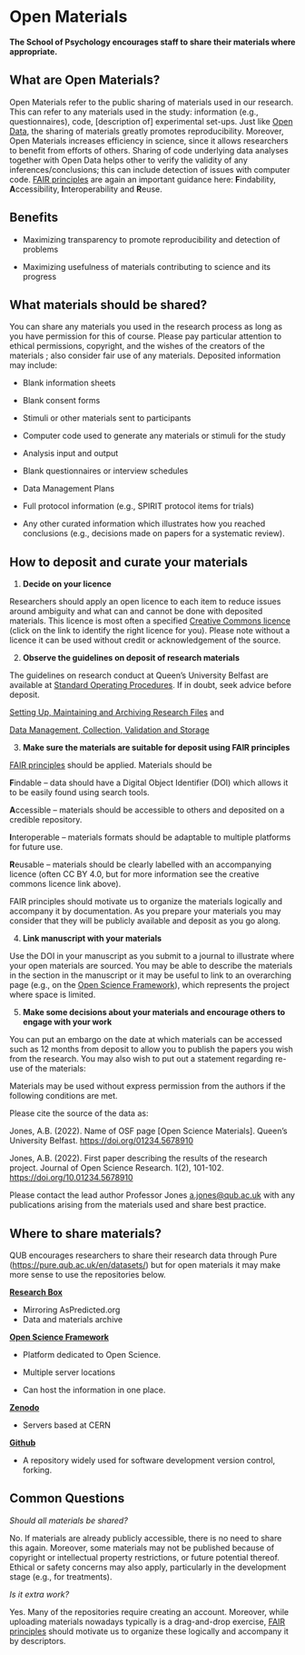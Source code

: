 # Open Materials 

**The School of Psychology encourages staff to share their materials where appropriate.** 

## What are Open Materials? 

Open Materials refer to the public sharing of materials used in our research. This can refer to any materials used in the study: information (e.g., questionnaires), code, \[description of\] experimental set-ups. Just like [Open Data](https://qubpsy.github.io/QUBPsyOpenScience/open_data.html), the sharing of materials greatly promotes reproducibility. Moreover, Open Materials increases efficiency in science, since it allows researchers to benefit from efforts of others. Sharing of code underlying data analyses together with Open Data helps other to verify the validity of any inferences/conclusions; this can include detection of issues with computer code. [FAIR principles](https://www.go-fair.org/fair-principles/) are again an important guidance here: **F**indability, **A**ccessibility, **I**nteroperability and **R**euse.  

## Benefits 

-   Maximizing transparency to promote reproducibility and detection of problems 

-   Maximizing usefulness of materials contributing to science and its progress 

## What materials should be shared? 

You can share any materials you used in the research process as long as you have permission for this of course. Please pay particular attention to ethical permissions, copyright, and the wishes of the creators of the materials ; also consider fair use of any materials. Deposited information may include: 

-   Blank information sheets 

-   Blank consent forms 

-   Stimuli or other materials sent to participants 

-   Computer code used to generate any materials or stimuli for the study 

-   Analysis input and output 

-   Blank questionnaires or interview schedules 

-   Data Management Plans 

-   Full protocol information (e.g., SPIRIT protocol items for trials) 

-   Any other curated information which illustrates how you reached conclusions (e.g., decisions made on papers for a systematic review). 

## How to deposit and curate your materials 

1.  **Decide on your licence** 

Researchers should apply an open licence to each item to reduce issues around ambiguity and what can and cannot be done with deposited materials. This licence is most often a specified [Creative Commons licence](https://creativecommons.org/about/cclicenses/) (click on the link to identify the right licence for you). Please note without a licence it can be used without credit or acknowledgement of the source. 

2.  **Observe the guidelines on deposit of research materials** 

The guidelines on research conduct at Queen's University Belfast are available at [Standard Operating Procedures](https://www.qub.ac.uk/Research/Governance-ethics-and-integrity/Policies-procedures-and-guidelines/Standard-operating-procedures/). If in doubt, seek advice before deposit.  

[Setting Up, Maintaining and Archiving Research Files](https://www.qub.ac.uk/home/Research/Governance-ethics-and-integrity/FileStore/Filetoupload,1226017,en.pdf) and  

[Data Management, Collection, Validation and Storage](https://www.qub.ac.uk/home/Research/Governance-ethics-and-integrity/FileStore/Filetoupload,1226024,en.pdf)  

3.  **Make sure the materials are suitable for deposit using FAIR principles** 

[FAIR principles](https://www.go-fair.org/fair-principles/) should be applied. Materials should be 

**F**indable -- data should have a Digital Object Identifier (DOI) which allows it to be easily found using search tools. 

**A**ccessible -- materials should be accessible to others and deposited on a credible repository. 

**I**nteroperable -- materials formats should be adaptable to multiple platforms for future use.  

**R**eusable -- materials should be clearly labelled with an accompanying licence (often CC BY 4.0, but for more information see the creative commons licence link above).  

FAIR principles should motivate us to organize the materials logically and accompany it by documentation. As you prepare your materials you may consider that they will be publicly available and deposit as you go along.  

4.  **Link manuscript with your materials** 

Use the DOI in your manuscript as you submit to a journal to illustrate where your open materials are sourced. You may be able to describe the materials in the section in the manuscript or it may be useful to link to an overarching page (e.g., on the [Open Science Framework](https://osf.io/)), which represents the project where space is limited. 

5.  **Make some decisions about your materials and encourage others to engage with your work** 

You can put an embargo on the date at which materials can be accessed such as 12 months from deposit to allow you to publish the papers you wish from the research. You may also wish to put out a statement regarding re-use of the materials: 

Materials may be used without express permission from the authors if the following conditions are met.  

Please cite the source of the data as: 

Jones, A.B. (2022). Name of OSF page \[Open Science Materials\]. Queen's University Belfast. [https://doi.org/01234.5678910](https://doi.org/01234.5678910whateverthedoinumberis)  

Jones, A.B. (2022). First paper describing the results of the research project. Journal of Open Science Research. 1(2), 101-102. [https://doi.org/10.](https://doi.org/10.whateverthenumberishere)[01234.5678910](https://doi.org/01234.5678910whateverthedoinumberis) 

Please contact the lead author Professor Jones [a.jones\@qub.ac.uk](mailto:ab.smith@ulster.ac.uk) with any publications arising from the materials used and share best practice. 

## Where to share materials? 

QUB encourages researchers to share their research data through Pure (<https://pure.qub.ac.uk/en/datasets/>) but for open materials it may make more sense to use the repositories below.  

[**Research Box**](https://researchbox.org/)  

-   Mirroring AsPredicted.org
-   Data and materials archive 

[**Open Science Framework**](https://osf.io/) 

-   Platform dedicated to Open Science.

-   Multiple server locations

-   Can host the information in one place. 

[**Zenodo**](https://zenodo.org/) 

-   Servers based at CERN 

[**Github**](https://github.com/) 

-   A repository widely used for software development version control, forking. 

## Common Questions 

*Should all materials be shared?* 

No. If materials are already publicly accessible, there is no need to share this again. Moreover, some materials may not be published because of copyright or intellectual property restrictions, or future potential thereof. Ethical or safety concerns may also apply, particularly in the development stage (e.g., for treatments). 

*Is it extra work?* 

Yes. Many of the repositories require creating an account. Moreover, while uploading materials nowadays typically is a drag-and-drop exercise, [FAIR principles](https://www.go-fair.org/fair-principles/) should motivate us to organize these logically and accompany it by descriptors. 
